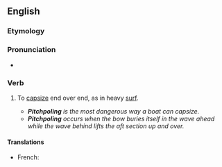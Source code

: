 ==English==

===Etymology===
{{compound|en|pitch|pole}}

===Pronunciation===
* {{a|US}} {{IPA|en|/ˈpɪtʃpoʊl/}}

===Verb===
{{en-verb|pitchpol}}

# {{lb|en|of a boat}} To [[capsize]] end over end, as in heavy [[surf]].
#* '''''Pitchpoling''' is the most dangerous way a boat can capsize.''
#* '''''Pitchpoling''' occurs when the bow buries itself in the wave ahead while the wave behind lifts the aft section up and over.''

====Translations====
{{trans-top|capsize end over end}}
* French: {{t+|fr|sancir}}
{{trans-mid}}
{{trans-bottom}}